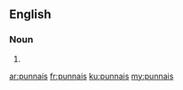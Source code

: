 ==English==

===Noun===
{{head|en}}

# {{plural of|punnai}}

[[ar:punnais]]
[[fr:punnais]]
[[ku:punnais]]
[[my:punnais]]